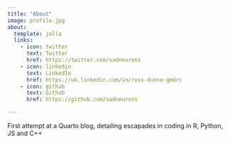 ```yaml
---
title: "About"
image: profile.jpg
about:
  template: jolla
  links:
    - icon: twitter
      text: Twitter
      href: https://twitter.com/sadneurons
    - icon: linkedin
      text: LinkedIn
      href: https://uk.linkedin.com/in/ross-dunne-gmdrc
    - icon: github
      text: Github
      href: https://github.com/sadneurons

---
```


First attempt at a Quarto blog, detailing escapades in coding in R, Python, JS and C++
